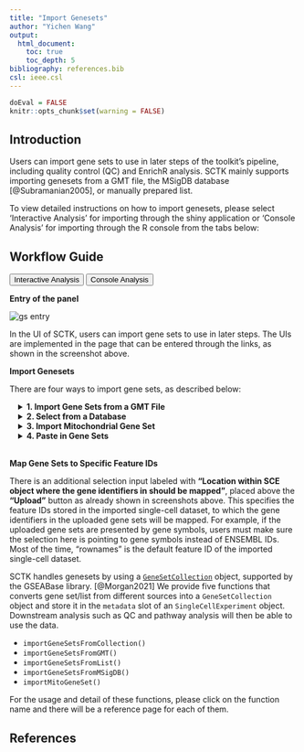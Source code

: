 ```yaml
---
title: "Import Genesets"
author: "Yichen Wang"
output:
  html_document:
    toc: true
    toc_depth: 5
bibliography: references.bib
csl: ieee.csl
---
```


```r
doEval = FALSE
knitr::opts_chunk$set(warning = FALSE)
```

````{=html}
<head>
<meta name="viewport" content="width=device-width, initial-scale=1">
</head>
<body>
````

## Introduction

Users can import gene sets to use in later steps of the toolkit's pipeline, including quality control (QC) and EnrichR analysis. SCTK mainly supports importing genesets from a GMT file, the MSigDB database [@Subramanian2005], or manually prepared list. 

To view detailed instructions on how to import genesets, please select 'Interactive Analysis' for importing through the shiny application or 'Console Analysis' for importing through the R console from the tabs below: <br>

## Workflow Guide

````{=html}
<div class="tab">
  <button class="tablinks" onclick="openTab(event, 'interactive')" id="ia-button">Interactive Analysis</button>
  <button class="tablinks" onclick="openTab(event, 'console')" id="console-button">Console Analysis</button>
</div>

<div id="interactive" class="tabcontent">
````

**Entry of the panel**

![gs entry](ui_screenshots/import/import_ui_gs_entry.png)\

In the UI of SCTK, users can import gene sets to use in later steps. The UIs are implemented in the page that can be entered through the links, as shown in the screenshot above.  

**Import Genesets**

There are four ways to import gene sets, as described below:  

````{=html}
 <style>
div.offset { background-color:inherit ; border-radius: 5px; margin-left: 15px;}
</style>
<div class = "offset">
<details>
  <summary><b>1. Import Gene Sets from a GMT File</b></summary>
````  

The first option is to upload the GMT file detailing a gene set. For this option, users must provide a GMT file through the file input **"Choose GMT File"**; a text collection name at **"Collection Name"**. If the collection name entered already exists in current session, the gene set from the GMT file will be added to that collection. Otherwise, a new collection with the given name will be created. Finally, users must click **"Upload"** to finish the procedure.  

![gmt](ui_screenshots/import/import_ui_gs_gmt.png)\

````{=html}
</details>
<details>
  <summary><b>2. Select from a Database</b></summary>
````

SCTK also has a database of gene sets that users can choose from. For this option, the user must simply select the gene sets they would like to upload and click **"Upload"**. A brief description of each gene set is provided in the checklist.  

![db](ui_screenshots/import/import_ui_gs_db.png)\

````{=html}
</details>
<details>
  <summary><b>3. Import Mitochondrial Gene Set</b></summary>
````

SCTK has built-in curated mitochondrial gene sets for human and mouse, and these gene sets can be used in quality control (QC) to filter out the potentially apoptotic or lysing cells. Users have to choose the **Species** that matches to the uploaded dataset. Users also need to have the prior knowledge of the **ID Type** used to identify the features in the dataset. SCTK supports using gene symbols, Entrez IDs, Ensembl IDs and Ensembl transcript IDs. Users need to choose the one that matches to the dataset.  

![mt](ui_screenshots/import/import_ui_gs_mt.png)\

````{=html}
</details>
<details>
  <summary><b>4. Paste in Gene Sets</b></summary>
````

Users also have the option to paste their gene set into a text box. In order to do so, the user must paste their gene set into the provided text box and then provide a collection name to create a new collection. If there are already gene sets imported, the user can choose an existing collection to add their pasted gene set into. Then the user must click "Upload."

![paste](ui_screenshots/import/import_ui_gs_paste.png)\

````{=html}
</details>
</div>
<br>
````

**Map Gene Sets to Specific Feature IDs**

There is an additional selection input labeled with **"Location within SCE object where the gene identifiers in should be mapped"**, placed above the **"Upload"** button as already shown in screenshots above. This specifies the feature IDs stored in the imported single-cell dataset, to which the gene identifiers in the uploaded gene sets will be mapped. For example, if the uploaded gene sets are presented by gene symbols, users must make sure the selection here is pointing to gene symbols instead of ENSEMBL IDs. Most of the time, "rownames" is the default feature ID of the imported single-cell dataset.  

````{=html}
</div>

<div id="console" class="tabcontent">
````

SCTK handles genesets by using a [`GeneSetCollection`](https://rdrr.io/bioc/GSEABase/man/GeneSetCollection-class.html) object, supported by the GSEABase library. [@Morgan2021] We provide five functions that converts gene set/list from different sources into a `GeneSetCollection` object and store it in the `metadata` slot of an `SingleCellExperiment` object. Downstream analysis such as QC and pathway analysis will then be able to use the data.  

- `importGeneSetsFromCollection()`
- `importGeneSetsFromGMT()`
- `importGeneSetsFromList()`
- `importGeneSetsFromMSigDB()`
- `importMitoGeneSet()`

For the usage and detail of these functions, please click on the function name and there will be a reference page for each of them.  

````{=html} 
</div>
<script>
document.getElementById("ia-button").click();
</script>
</body>
````

## References
